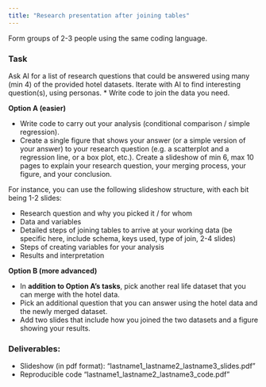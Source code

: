 ```yaml
---
title: "Research presentation after joining tables"
---
```


Form groups of 2-3 people using the same coding language.

### Task

Ask AI for a list of research questions that could be answered using many (min 4) of the provided hotel datasets. Iterate with AI to find interesting question(s), using personas.
* Write code to join the data you need.

**Option A (easier)**

* Write code to carry out your analysis (conditional comparison / simple regression).
* Create a single figure that shows your answer (or a simple version of your answer) to your research question (e.g. a scatterplot and a regression line, or a box plot, etc.).
Create a slideshow of min 6, max 10 pages to explain your research question, your merging process, your figure, and your conclusion.

For instance, you can use the following slideshow structure, with each bit being 1-2 slides:

* Research question and why you picked it / for whom
* Data and variables
* Detailed steps of joining tables to arrive at your working data (be specific here, include schema, keys used, type of join, 2-4 slides)
* Steps of creating variables for your analysis
* Results and interpretation
  
**Option B (more advanced)**

* In **addition to Option A's tasks**, pick another real life dataset that you can merge with the hotel data.
* Pick an additional question that you can answer using the hotel data and the newly merged dataset.
* Add two slides that include how you joined the two datasets and a figure showing your results.

### Deliverables:

* Slideshow (in pdf format): "lastname1_lastname2_lastname3_slides.pdf"
* Reproducible code "lastname1_lastname2_lastname3_code.pdf"